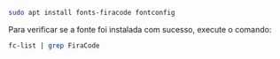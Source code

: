 ```zsh
sudo apt install fonts-firacode fontconfig
```

Para verificar se a fonte foi instalada com sucesso, execute o comando:

```zsh
fc-list | grep FiraCode
```